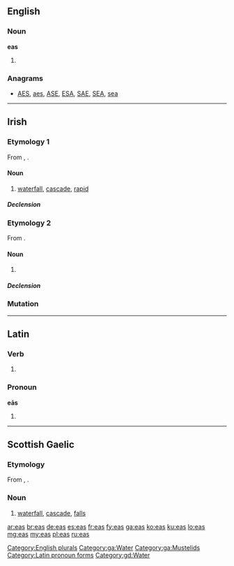{{also|EAS}}
==English==

===Noun===
'''eas'''

# {{plural of|ea}}

===Anagrams===
* [[AES#English|AES]], [[aes#English|aes]], [[ASE#English|ASE]], [[ESA#English|ESA]], [[SAE#English|SAE]], [[SEA#English|SEA]], [[sea#English|sea]]

[[Category:English plurals]]

----

==Irish==

===Etymology 1===
From {{etyl|sga|ga}} {{term|es|lang=sga}}, {{term|ess||cataract, rapid, rapidly flowing stream|lang=sga}}.

====Noun====
{{ga-noun|g=m|easa|easanna}}

# [[waterfall]], [[cascade]], [[rapid]]

=====Declension=====
{{ga-decl-m3|e|as|asa|asanna}}

[[Category:ga:Water]]

===Etymology 2===
From {{etyl|sga|ga}} {{term|es||stoat, weasel|lang=sga}}.

====Noun====
{{ga-noun|g=f|easa|easa}}

# {{alternative form of|easóg|lang=ga}}

=====Declension=====
{{ga-decl-f-irreg|e|as|asa|asa|as}}

===Mutation===
{{ga mut vowel}}

[[Category:ga:Mustelids]]

----

==Latin==

===Verb===
{{la-verb-form|eās}}

# {{conjugation of|eo|eō|2|s|pres|act|sub}}

===Pronoun===
'''eās'''

# {{inflection of|is|is|acc|f|p|lang=la}}

[[Category:Latin pronoun forms]]

----

==Scottish Gaelic==

===Etymology===
From {{etyl|sga|gd}} {{term|es|lang=sga}}, {{term|ess||cataract, rapid, rapidly flowing stream|lang=sga}}.

===Noun===
{{gd-noun|g=m|gen=easa|pl=easan}}

# [[waterfall]], [[cascade]], [[falls]]

[[Category:gd:Water]]

[[ar:eas]]
[[br:eas]]
[[de:eas]]
[[es:eas]]
[[fr:eas]]
[[fy:eas]]
[[ga:eas]]
[[ko:eas]]
[[ku:eas]]
[[lo:eas]]
[[mg:eas]]
[[my:eas]]
[[pl:eas]]
[[ru:eas]]